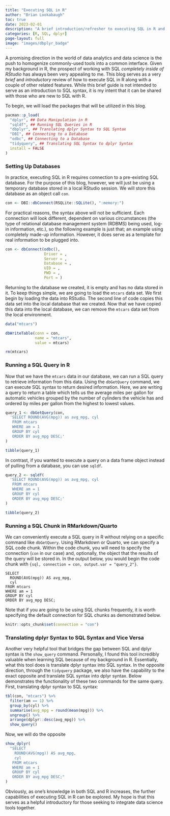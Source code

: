```yaml
---
title: "Executing SQL in R"
author: "Brian Lookabaugh"
toc: true
date: 2023-02-01
description: "A brief introduction/refresher to executing SQL in R and translating between SQL and dplyr syntax."
categories: [R, SQL, dplyr]
page-layout: full
image: "images/dbplyr_badge"
---
```


A promising direction in the world of data analytics and data science is the push to homogenize commonly-used tools into a common interface. Given my background in R, the prospect of working with SQL *completely inside of RStudio* has always been very appealing to me. This blog serves as a very *brief* and *introductory* review of how to execute SQL in R along with a couple of other related features. While this brief guide is not intended to serve as an introduction to SQL syntax, it is my intent that it can be shared with those who are new to SQL with R.

To begin, we will load the packages that will be utilized in this blog.

```r
pacman::p_load(
  "dplyr", ## Data Manipulation in R
  "sqldf", ## Running SQL Queries in R
  "dbplyr", ## Translating dplyr Syntax to SQL Syntax
  "DBI", ## Connecting to a Database
  "odbc", ## Connecting to a Database
  "tidyquery", ## Translating SQL Syntax to dplyr Syntax
  install = FALSE
)
```

### Setting Up Databases

In practice, executing SQL in R requires connection to a pre-existing SQL database. For the purpose of this blog, however, we will just be using a temporary database stored in a local RStudio session. We will store this database as an object call `con`.

```r
con <- DBI::dbConnect(RSQLite::SQLite(), ":memory:")
```

For practical reasons, the syntax above will not be sufficient. Each connection will look different, dependent on various circumstances (the type of relational database management system (RDBMS) being used, log-in information, etc.), so the following example is just that; an example using completely made-up information. However, it does serve as a template for real information to be plugged into.

```r
con <- dbConnect(odbc(),
                 Driver = ,
                 Server = ,
                 Database = ,
                 UID = ,
                 PWD = ,
                 Port = )
```

Returning to the database we created, it is empty and has no data stored in it. To keep things simple, we are going to load the `mtcars` data set. We first begin by loading the data into RStudio. The second line of code copies this data set into the local database that we created. Now that we have copied this data into the local database, we can remove the `mtcars` data set from the local environment.

```r
data("mtcars")

dbWriteTable(conn = con,
             name = "mtcars",
             value = mtcars)

rm(mtcars)
```

### Running a SQL Query in R

Now that we have the `mtcars` data in our database, we can run a SQL query to retrieve information from this data. Using the `dbGetQuery` command, we can execute SQL syntax to return desired information. Here, we are writing a query to return a table which tells us the average miles per gallon for automatic vehicles grouped by the number of cylinders the vehicle has and ordered by miles per gallon from the highest to lowest values.

```r
query_1 <- dbGetQuery(con,
  'SELECT ROUND(AVG(mpg)) as avg_mpg, cyl
   FROM mtcars
   WHERE am = 1
   GROUP BY cyl
   ORDER BY avg_mpg DESC;'
)

tibble(query_1)
```

In contrast, if you wanted to execute a query on a data frame object instead of pulling from a database, you can use `sqldf`.

```r
query_2 <- sqldf(
  'SELECT ROUND(AVG(mpg)) as avg_mpg, cyl
   FROM mtcars
   WHERE am = 1
   GROUP BY cyl
   ORDER BY avg_mpg DESC;'
)

tibble(query_2)
```

### Running a SQL Chunk in RMarkdown/Quarto

We can conveniently execute a SQL query in R without relying on a specific command like `dbGetQuery`. Using RMarkdown or Quarto, we can specify a SQL code chunk. Within the code chunk, you will need to specify the connection (`con` in our case) and, optionally, the object that the results of the query will be stored in. In the output below, you would begin the code chunk with `{sql, connection = con, output.var = "query_2"}`.

```eval
SELECT
  ROUND(AVG(mpg)) AS avg_mpg,
  cyl
FROM mtcars
WHERE am = 1
GROUP BY cyl
ORDER BY avg_mpg DESC;
```

Note that if you are going to be using SQL chunks frequently, it is worth specifying the default connection for SQL chunks as demonstrated below.

```r
knitr::opts_chunk$set(connection = "con")
```

### Translating dplyr Syntax to SQL Syntax and Vice Versa

Another very helpful tool that bridges the gap between SQL and dplyr syntax is the `show_query` command. Personally, I found this tool incredibly valuable when learning SQL because of my background in R. Essentially, what this tool does is translate dplyr syntax into SQL syntax. In the opposite direction, through the `tidyquery` package, we also have the capability to the exact opposite and translate SQL syntax into dplyr syntax. Below demonstrates the functionality of these two commands for the same query. First, translating dplyr syntax to SQL syntax:

```r
tbl(con, "mtcars") %>%
  filter(am == 1) %>%
  group_by(cyl) %>%
  summarise(avg_mpg = round(mean(mpg))) %>%
  ungroup() %>%
  arrange(dplyr::desc(avg_mpg)) %>%
  show_query()
```

Now, we will do the opposite

```r
show_dplyr(
  "SELECT
    ROUND(AVG(mpg)) AS avg_mpg,
    cyl
   FROM mtcars
   WHERE am = 1
   GROUP BY cyl
   ORDER BY avg_mpg DESC;"
)
```

Obviously, as one's knowledge in both SQL and R increases, the further capabilities of executing SQL in R can be explored. My hope is that this serves as a helpful introductory for those seeking to integrate data science tools together.